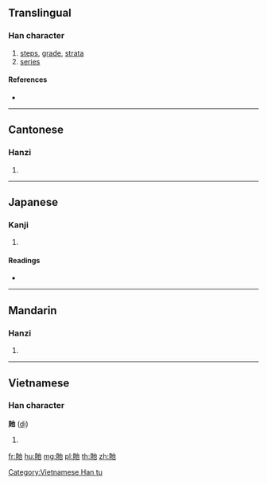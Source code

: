 {{character info/new}}
==Translingual==

===Han character===
{{Han char|rn=154|rad=貝|as=03|sn=10|four=64812|canj=BCPD}}

# [[steps]], [[grade]], [[strata]]
# [[series]]

====References====
* {{Han ref|kx=1205.030|dkj=36667|dj=1666.050|hdz=63625.060|uh=8CA4|ud=36004|bh=D3E1|bd=54241}}

----

==Cantonese==

===Hanzi===
{{yue-hanzi|jyut=|y=yi4}}

# {{defn|lang=yue|sort=貝03}}

----

==Japanese==

===Kanji===
{{ja-kanji|grade=|rs=貝03}}

# {{defn|lang=ja|sort=貝03}}

====Readings====
* {{ja-readings|on=[[い]] (i), [[し]] (shi), [[じ]] (ji)|kun=[[かさねる]] (kasaneru)|nanori=}}

----

==Mandarin==

===Hanzi===
{{cmn-hanzi|pin=[[yí]] ([[yi2]])|wg=i<sup>2</sup>}}

# {{defn|lang=cmn|sort=貝03}}

----

==Vietnamese==

===Han character===
'''貤''' ([[dị]])

# {{defn|lang=vi}}

[[Category:Vietnamese Han tu]]

[[fr:貤]]
[[hu:貤]]
[[mg:貤]]
[[pl:貤]]
[[th:貤]]
[[zh:貤]]